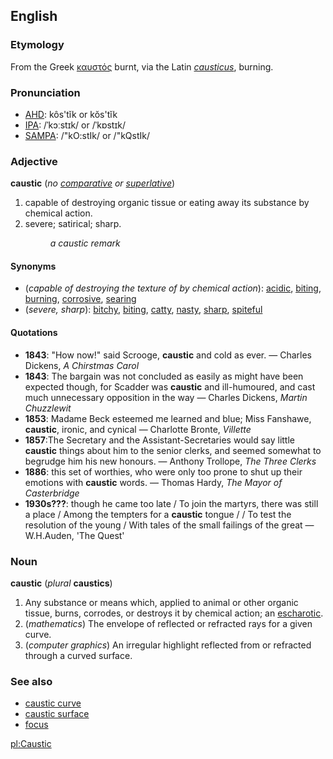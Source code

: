 ==English==
===Etymology===
From the Greek [[καυστός]] burnt, via the Latin ''[[causticus]]'', burning.

===Pronunciation===
*[[w:AHD|AHD]]: kôs'tĭk or  kŏs'tĭk                    
*[[w:IPA|IPA]]: /ˈkɔːstɪk/ or /ˈkɒstɪk/  
*[[w:SAMPA|SAMPA]]: /"kO:stIk/ or /"kQstIk/ 

===Adjective===
'''caustic''' (''no [[comparative]] or [[superlative]]'')

# capable of destroying organic tissue or eating away its substance by chemical action.
# severe; satirical; sharp.
#:''a caustic remark''

====Synonyms====
*(''capable of destroying the texture of by chemical action''): [[acidic]], [[biting]], [[burning]], [[corrosive]], [[searing]]
*(''severe, sharp''): [[bitchy]], [[biting]], [[catty]], [[nasty]], [[sharp]], [[spiteful]]

====Quotations====
*'''1843''': "How now!" said Scrooge, '''caustic''' and cold as ever. &mdash; Charles Dickens, ''A Chirstmas Carol''
*'''1843''': The bargain was not concluded as easily as might have been expected though, for Scadder was '''caustic''' and ill-humoured, and cast much unnecessary opposition in the way &mdash; Charles Dickens, ''Martin Chuzzlewit''
*'''1853''': Madame Beck esteemed me learned and blue; Miss Fanshawe, '''caustic''', ironic, and cynical &mdash; Charlotte Bronte, ''Villette''
*'''1857''':The Secretary and the Assistant-Secretaries would say little '''caustic''' things about him to the senior clerks, and seemed somewhat to begrudge him his new honours. &mdash; Anthony Trollope, ''The Three Clerks''
*'''1886''': this set of worthies, who were only too prone to shut up their emotions with '''caustic''' words. &mdash; Thomas Hardy, ''The Mayor of Casterbridge''
*'''1930s???''': though he came too late / To join the martyrs, there was still a place / Among the tempters for a '''caustic''' tongue / / To test the resolution of the young / With tales of the small failings of the great &mdash; W.H.Auden, 'The Quest'

===Noun===
'''caustic''' (''plural'' '''caustics''')

# Any substance or means which, applied to animal or other organic tissue, burns, corrodes, or destroys it by chemical action; an [[escharotic]].
#(''mathematics'') The envelope of reflected or refracted rays for a given curve.
#(''computer graphics'') An irregular highlight reflected from or refracted through a curved surface.

===See also===
*[[caustic curve]]
*[[caustic surface]]
*[[focus]]

[[pl:Caustic]]